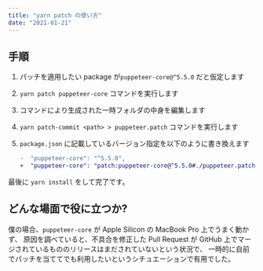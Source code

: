 ```yaml
---
title: "yarn patch の使い方"
date: "2021-01-21"
---
```


## 手順

1. パッチを適用したい package が`puppeteer-core@^5.5.0` だと仮定します
2. `yarn patch puppeteer-core` コマンドを実行します
3. コマンドにより生成された一時フォルダの中身を編集します
4. `yarn patch-commit <path> > puppeteer.patch` コマンドを実行します
5. `package.json` に記載しているバージョン指定を以下のように書き換えます

   ```diff
   -  "puppeteer-core": "^5.5.0",
   +  "puppeteer-core": "patch:puppeteer-core@^5.5.0#./puppeteer.patch",
   ```

最後に `yarn install` をして完了です。

## どんな場面で役に立つか?

僕の場合、`puppeteer-core` が Apple Silicon の MacBook Pro 上でうまく動かず、
原因を調べていると、不具合を修正した Pull Request が GitHub 上でマージされているもののリリースはまだされていないという状況で、
一時的に自前でパッチを当ててでも利用したいというシチュエーションで有用でした。
